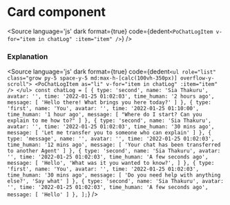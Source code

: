 # Card component




<Description of={PoChatLogItem} />

<Canvas withToolbar>
    <div class="flex flex-col space-y-5">
        <Story id="components-chat-log-item--chat-log-item-first" />
        <Story id="components-chat-log-item--chat-log-item-second" />
        <Story id="components-chat-log-item--chat-log-item-multiple-messages" />
    </div>
</Canvas>

<Source
  language='js'
  dark
  format={true}
  code={dedent`
    <PoChatLogItem
        v-for="item in chatLog"
        :item="item"
    />
  `}
/>

### Explanation

<ArgsTable of={PoChatLogItem} />

<Source
  language='js'
  dark
  format={true}
  code={dedent`
    <ul role="list" class="grow py-5 space-y-5 md:max-h-[calc(100vh-350px)] overflow-y-scroll">
        <PoChatLogItem as="li" v-for="item in chatLog" :item="item" />
    </ul>
    const chatLog = [
        {
            type: 'second',
            name: 'Sia Thakuru',
            avatar: '',
            time: '2022-01-25 01:02:03',
            time_human: '2 hours ago',
            message: [
            'Hello there! What brings you here today?'
            ]
        },
        {
            type: 'first',
            name: 'You',
            avatar: '',
            time: '2022-01-25 01:10:00',
            time_human: '1 hour ago',
            message: [
            "Where do I start? Can you explain to me how to?"
            ]
        },
        {
            type: 'second',
            name: 'Sia Thakuru',
            avatar: '',
            time: '2022-01-25 01:02:03',
            time_human: '30 mins ago',
            message: [
            'Let me transfer you to someone who can explain'
            ]
        },
        {
            type: 'message',
            name: '',
            avatar: '',
            time: '2022-01-25 01:02:03',
            time_human: '12 mins ago',
            message: [
            'Your chat has been transferred to another Agent'
            ]
        },
        {
            type: 'second',
            name: 'Sia Thakuru',
            avatar: '',
            time: '2022-01-25 01:02:03',
            time_human: 'A few seconds ago',
            message: [
            'Hello',
            'What was it you wanted to know?',
            ]
        },
        {
            type: 'first',
            name: 'You',
            avatar: '',
            time: '2022-01-25 01:02:03',
            time_human: '30 mins ago',
            message: [
            'Do you need help with anything else?',
            'Say what'
            ]
        },
        {
            type: 'second',
            name: 'Sia Thakuru',
            avatar: '',
            time: '2022-01-25 01:02:03',
            time_human: 'A few seconds ago',
            message: [
            'Hello'
            ]
        },
    ];
  `}
/>

